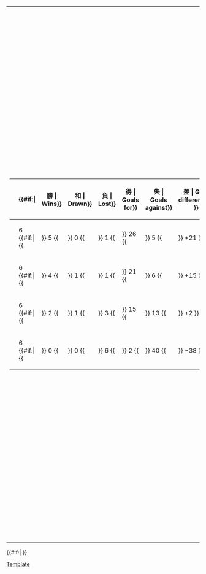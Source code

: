 {|
|-
|<!-- GROUP STANDINGS TABLE-->
{| class="wikitable" style="text-align: center; font-size: 100%;"
|-
!width=165|{{tnavbar-header|球隊|2014年世界盃外圍賽中北美洲及加勒比海區第二輪F組}}
!width=25|{{Tooltip| 賽 | Played}}
{{#if:{{{expanded|}}}|
!width=25{{!}}{{Tooltip| 勝 | Wins}}
!width=25{{!}}{{Tooltip| 和 | Drawn}}
!width=25{{!}}{{Tooltip| 負 | Lost}}
!width=25{{!}}{{Tooltip| 得 | Goals for}}
!width=25{{!}}{{Tooltip| 失 | Goals against}}
!width=25{{!}}{{Tooltip| 差 | Goal difference}}
}}
!width=25|{{Tooltip | 分 | Points}}
|- bgcolor=#ccffcc
|style="text-align:left;"|{{fb|ATG}}
|6 {{#if:{{{expanded|}}}|{{!!}} 5 {{!!}} 0 {{!!}} 1 {{!!}} 26 {{!!}} 5 {{!!}} +21 }}||'''15'''
|- 
|style="text-align:left;"|{{fb|HAI}}
|6 {{#if:{{{expanded|}}}|{{!!}} 4 {{!!}} 1 {{!!}} 1 {{!!}} 21 {{!!}} 6 {{!!}} +15 }}||'''13'''
|- 
|style="text-align:left;"|{{fb|CUW}}
|6 {{#if:{{{expanded|}}}|{{!!}} 2 {{!!}} 1 {{!!}} 3 {{!!}} 15 {{!!}} 13 {{!!}} +2 }}||'''7'''
|- 
|style="text-align:left;"|{{fb|VIR}}
|6 {{#if:{{{expanded|}}}|{{!!}} 0 {{!!}} 0 {{!!}} 6 {{!!}} 2 {{!!}} 40 {{!!}} −38 }}||'''0'''
|}
|<!-- FIXTURES TABLE -->
{{#if:{{{fixtures|}}}|
{{{!}} class="wikitable" style="text-align:center; font-size:100%;"
{{!}}-
!width=165{{!}}&nbsp;
!{{flagicon|ATG}}
!{{flagicon|CUW}}
!{{flagicon|HAI}}
!{{flagicon|VIR}}
{{!}}-
{{!}} style="text-align:right;"{{!}}{{fb-rt|ATG}}
{{!}} &ndash;
{{!}} title="Antigua and Barbuda v Curaçao" {{!}}[[2014年世界盃外圍賽中北美洲及加勒比海區第二輪#Antigua and Barbuda v Curaçao|5–2]]
{{!}} title="Antigua and Barbuda v Haiti" {{!}}[[2014年世界盃外圍賽中北美洲及加勒比海區第二輪#Antigua and Barbuda v Haiti|1–0]]
{{!}} title="Antigua and Barbuda v U.S. Virgin Islands" {{!}}[[2014年世界盃外圍賽中北美洲及加勒比海區第二輪#Antigua and Barbuda v U.S. Virgin Islands|10–0]]
{{!}}-
{{!}} style="text-align:right;"{{!}}{{fb-rt|CUW}}
{{!}} title="Curaçao v Antigua and Barbuda" {{!}}[[2014年世界盃外圍賽中北美洲及加勒比海區第二輪#Curaçao v Antigua and Barbuda|0–1]]
{{!}} &ndash;
{{!}} title="Curaçao v Haiti" {{!}}[[2014年世界盃外圍賽中北美洲及加勒比海區第二輪#Curaçao v Haiti|2–4]]
{{!}} title="Curaçao v U.S. Virgin Islands" {{!}}[[2014年世界盃外圍賽中北美洲及加勒比海區第二輪#Curaçao v U.S. Virgin Islands|6–1]]
{{!}}-
{{!}} style="text-align:right;"{{!}}{{fb-rt|HAI}}
{{!}} title="Haiti v Antigua and Barbuda" {{!}}[[2014年世界盃外圍賽中北美洲及加勒比海區第二輪#Haiti v Antigua and Barbuda|2–1]]
{{!}} title="Haiti v Curaçao" {{!}}[[2014年世界盃外圍賽中北美洲及加勒比海區第二輪#Haiti v Curaçao|2–2]]
{{!}} &ndash;
{{!}} title="Haiti v U.S. Virgin Islands" {{!}}[[2014年世界盃外圍賽中北美洲及加勒比海區第二輪#Haiti v U.S. Virgin Islands|6–0]]
{{!}}-
{{!}} style="text-align:right;"{{!}}{{fb-rt|VIR}}
{{!}} title="U.S. Virgin Islands v Antigua and Barbuda" {{!}}[[2014年世界盃外圍賽中北美洲及加勒比海區第二輪#U.S. Virgin Islands v Antigua and Barbuda|1–8]]
{{!}} title="U.S. Virgin Islands v Curaçao" {{!}}[[2014年世界盃外圍賽中北美洲及加勒比海區第二輪#U.S. Virgin Islands v Curaçao|0–3]]
{{!}} title="U.S. Virgin Islands v Haiti" {{!}}[[2014年世界盃外圍賽中北美洲及加勒比海區第二輪#U.S. Virgin Islands v Haiti|0–7]]
{{!}} &ndash;
{{!}}}
}}
|}
{{#if:{{{tiebreakers|}}}|
}}<noinclude>
[[Category:2014年世界盃外圍賽|Template]]
</noinclude>